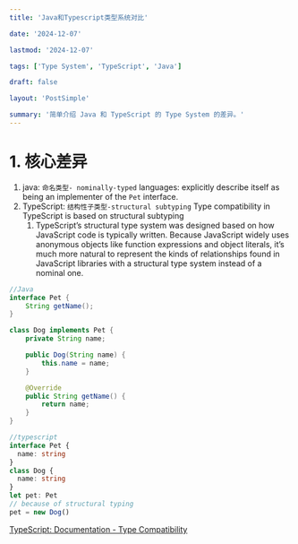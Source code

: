 ```yaml
---
title: 'Java和Typescript类型系统对比'

date: '2024-12-07'

lastmod: '2024-12-07'

tags: ['Type System', 'TypeScript', 'Java']

draft: false

layout: 'PostSimple'

summary: '简单介绍 Java 和 TypeScript 的 Type System 的差异。'
---
```


# 1. 核心差异

1. java: `命名类型- nominally-typed` languages: explicitly describe itself as being an implementer of the `Pet` interface.
2. TypeScript: `结构性子类型-structural subtyping` Type compatibility in TypeScript is based on structural subtyping
   1. TypeScript’s structural type system was designed based on how JavaScript code is typically written. Because JavaScript widely uses anonymous objects like function expressions and object literals, it’s much more natural to represent the kinds of relationships found in JavaScript libraries with a structural type system instead of a nominal one.

```java
//Java
interface Pet {
    String getName();
}

class Dog implements Pet {
    private String name;

    public Dog(String name) {
        this.name = name;
    }

    @Override
    public String getName() {
        return name;
    }
}
```

```typescript
//typescript
interface Pet {
  name: string
}
class Dog {
  name: string
}
let pet: Pet
// because of structural typing
pet = new Dog()  
``` 

[TypeScript: Documentation - Type Compatibility](https://www.typescriptlang.org/docs/handbook/type-compatibility.html#a-note-on-soundness)
